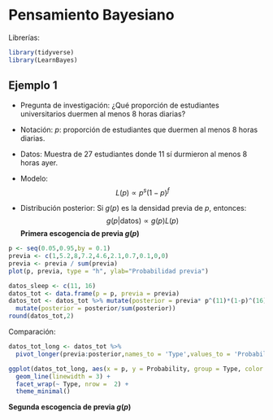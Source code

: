 # Pensamiento Bayesiano

Librerías:
```r
library(tidyverse)
library(LearnBayes)
```


## Ejemplo 1

- Pregunta de investigación: ¿Qué proporción de estudiantes universitarios duermen al menos 8 horas diarias? 

- Notación: $p$: proporción de estudiantes que duermen al menos 8 horas diarias. 

- Datos: Muestra de 27 estudiantes donde 11 sí durmieron al menos 8 horas ayer.

- Modelo: 
$$L(p)\propto p^s(1-p)^f$$
- Distribución posterior: Si $g(p)$ es la densidad previa de $p$, entonces:
$$g(p|\text{datos})\propto g(p)L(p)$$
**Primera escogencia de previa $g(p)$**

```r
p <- seq(0.05,0.95,by = 0.1)
previa <- c(1,5.2,8,7.2,4.6,2.1,0.7,0.1,0,0)
previa <- previa / sum(previa)
plot(p, previa, type = "h", ylab="Probabilidad previa")
```

```r
datos_sleep <- c(11, 16)
datos_tot <- data.frame(p = p, previa = previa)
datos_tot <- datos_tot %>% mutate(posterior = previa* p^(11)*(1-p)^(16)) %>%
  mutate(posterior = posterior/sum(posterior)) 
round(datos_tot,2)
```

Comparación:
```r
datos_tot_long <- datos_tot %>%
  pivot_longer(previa:posterior,names_to = 'Type',values_to = 'Probability')

ggplot(datos_tot_long, aes(x = p, y = Probability, group = Type, color = Type)) +
  geom_line(linewidth = 3) +
  facet_wrap(~ Type, nrow =  2) +
  theme_minimal()

```

**Segunda escogencia de previa $g(p)$**

